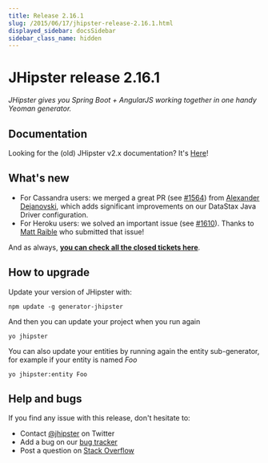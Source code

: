 ```yaml
---
title: Release 2.16.1
slug: /2015/06/17/jhipster-release-2.16.1.html
displayed_sidebar: docsSidebar
sidebar_class_name: hidden
---
```


JHipster release 2.16.1
==================

*JHipster gives you Spring Boot + AngularJS working together in one handy Yeoman generator.*

Documentation
----------

Looking for the (old) JHipster v2.x documentation? It's [Here](/documentation-archive/)!

What's new
----------

- For Cassandra users: we merged a great PR (see [#1564](https://github.com/jhipster/generator-jhipster/pull/1564)) from [Alexander Dejanovski](https://twitter.com/alexanderDeja), which adds significant improvements on our DataStax Java Driver configuration.
- For Heroku users: we solved an important issue (see [#1610](https://github.com/jhipster/generator-jhipster/issues/1610)). Thanks to [Matt Raible](https://twitter.com/mraible) who submitted that issue!

And as always, __[you can check all the closed tickets here](https://github.com/jhipster/generator-jhipster/issues?q=milestone%3A2.16.1+is%3Aclosed)__.

How to upgrade
------------

Update your version of JHipster with:

```
npm update -g generator-jhipster
```

And then you can update your project when you run again

```
yo jhipster
```

You can also update your entities by running again the entity sub-generator, for example if your entity is named _Foo_

```
yo jhipster:entity Foo
```

Help and bugs
--------------

If you find any issue with this release, don't hesitate to:

- Contact [@jhipster](https://twitter.com/jhipster) on Twitter
- Add a bug on our [bug tracker](https://github.com/jhipster/generator-jhipster/issues?state=open)
- Post a question on [Stack Overflow](http://stackoverflow.com/tags/jhipster/info)
